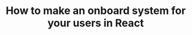 ---
title: 'How to make an onboard system for your users in React'
slug: post-3
publishedAt: 2024-01-20
draft: true
---